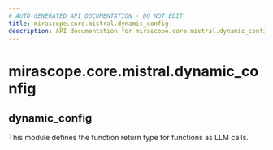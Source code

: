 ```yaml
---
# AUTO-GENERATED API DOCUMENTATION - DO NOT EDIT
title: mirascope.core.mistral.dynamic_config
description: API documentation for mirascope.core.mistral.dynamic_config
---
```


# mirascope.core.mistral.dynamic_config

## <ApiType type="Module" module="mirascope.core.mistral.dynamic_config" path="core/mistral/dynamic_config" symbolName="dynamic_config" /> dynamic_config

This module defines the function return type for functions as LLM calls.


